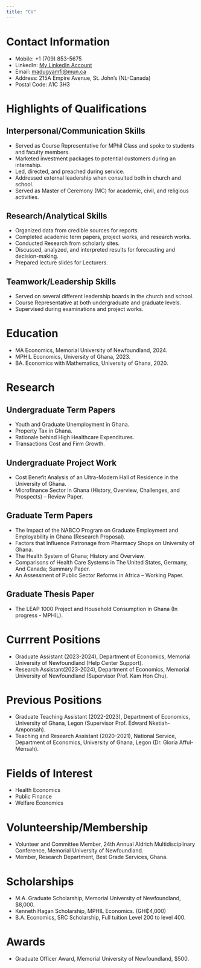 ```yaml
---
title: "CV"
---
```


# Contact Information
- Mobile: +1 (709) 853-5675
- LinkedIn: [My LinkedIn Account](https://www.linkedin.com/in/michael-adu-gyamfi-7a96311bb/)  
- Email: [madugyamfi@mun.ca](madugyamfi@mun.ca)
- Address: 215A Empire Avenue, St. John’s (NL-Canada)
- Postal Code: A1C 3H3

# Highlights of Qualifications
## Interpersonal/Communication Skills
- Served as Course Representative for MPhil Class and spoke to students and faculty members.
- Marketed investment packages to potential customers during an internship.
- Led, directed, and preached during service.
- Addressed external leadership when consulted both in church and school.
- Served as Master of Ceremony (MC) for academic, civil, and religious activities.

## Research/Analytical Skills
- Organized data from credible sources for reports.
- Completed academic term papers, project works, and research works. 
- Conducted Research from scholarly sites.
- Discussed, analyzed, and interpreted results for forecasting and decision-making.
- Prepared lecture slides for Lecturers.

## Teamwork/Leadership Skills
- Served on several different leadership boards in the church and school.
- Course Representative at both undergraduate and graduate levels.
- Supervised during examinations and project works.

# Education
- MA Economics, Memorial University of Newfoundland, 2024.
- MPHIL Economics, University of Ghana, 2023.
- BA. Economics with Mathematics, University of Ghana, 2020.

# Research
## Undergraduate Term Papers
- Youth and Graduate Unemployment in Ghana.
- Property Tax in Ghana.
- Rationale behind High Healthcare Expenditures.
- Transactions Cost and Firm Growth.

## Undergraduate Project Work
- Cost Benefit Analysis of an Ultra-Modern Hall of Residence in the University of Ghana.
- Microfinance Sector in Ghana (History, Overview, Challenges, and Prospects) – Review Paper.

## Graduate Term Papers
- The Impact of the NABCO Program on Graduate Employment and Employability in Ghana 
(Research Proposal).
- Factors that Influence Patronage from Pharmacy Shops on University of Ghana.
- The Health System of Ghana; History and Overview.
- Comparisons of Health Care Systems in The United States, Germany, And Canada; Summary Paper.
- An Assessment of Public Sector Reforms in Africa – Working Paper.

## Graduate Thesis Paper
- The LEAP 1000 Project and Household Consumption in Ghana (In progress - MPHIL).

# Currrent Positions
- Graduate Assistant (2023-2024), Department of Economics, Memorial University of Newfoundland (Help Center Support).
- Research Assistant(2023-2024), Department of Economics, Memorial University of Newfoundland (Supervisor Prof. Kam Hon Chu).

# Previous Positions 
- Graduate Teaching Assistant (2022-2023), Department of Economics, University of Ghana, Legon (Supervisor Prof. Edward Nketiah-Amponsah).
- Teaching and Research Assistant (2020-2021), National Service,  Department of Economics, University of Ghana, Legon (Dr. Gloria Afful-Mensah).

# Fields of Interest
- Health Economics
- Public Finance
- Welfare Economics

# Volunteership/Membership
- Volunteer and Committee Member, 24th Annual Aldrich Multidisciplinary Conference, Memorial University of Newfoundland.
- Member, Research Department, Best Grade Services, Ghana.

# Scholarships
- M.A. Graduate Scholarship, Memorial University of Newfoundland, $8,000.
- Kenneth Hagan Scholarship, MPHIL Economics. (GH₵4,000)
- B.A. Economics, SRC Scholarship, Full tuition Level 200 to level 400.

# Awards
- Graduate Officer Award, Memorial University of Newfoundland, $500.




